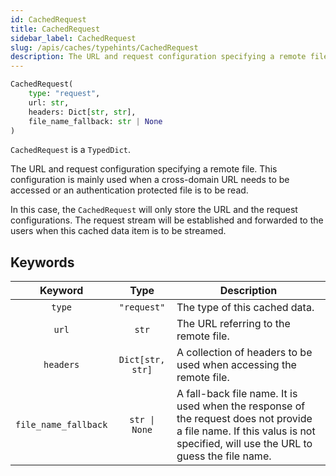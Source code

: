```yaml
---
id: CachedRequest
title: CachedRequest
sidebar_label: CachedRequest
slug: /apis/caches/typehints/CachedRequest
description: The URL and request configuration specifying a remote file.
---
```



<APITopBar type="type" source="caches.typehints.CachedRequest" />

```python
CachedRequest(
    type: "request",
    url: str,
    headers: Dict[str, str],
    file_name_fallback: str | None
)
```

`CachedRequest` is a `TypedDict`.

The URL and request configuration specifying a remote file. This configuration
is mainly used when a cross-domain URL needs to be accessed or an authentication
protected file is to be read.

In this case, the `CachedRequest` will only store the URL and the request
configurations. The request stream will be established and forwarded to the
users when this cached data item is to be streamed.

## Keywords

|       Keyword        |       Type       | <center>Description</center>                                                                                                                                              |
| :------------------: | :--------------: | :------------------------------------------------------------------------------------------------------------------------------------------------------------------------ |
|        `type`        |   `"request"`    | The type of this cached data.                                                                                                                                             |
|        `url`         |      `str`       | The URL referring to the remote file.                                                                                                                                     |
|      `headers`       | `Dict[str, str]` | A collection of headers to be used when accessing the remote file.                                                                                                        |
| `file_name_fallback` |  `str \| None`   | A fall-back file name. It is used when the response of the request does not provide a file name. If this valus is not specified, will use the URL to guess the file name. |
